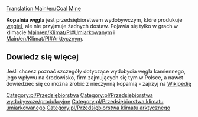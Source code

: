 [[Translation:Main/en/Coal Mine]]{{en/-}}
{{pl/Przedsiębiorstwa|image=Coalmine.png
|name=Kopalnia węgla
|climates=[[Main/en/Klimat/Pl#Umiarkowany]], [[Main/en/Klimat/Pl#Arktyczny]].
|accepts=Nic
|produces=[[Main/pl/Węgiel|Węgiel]]
}}

'''Kopalnia węgla''' jest przedsiębiorstwem wydobywczym, które produkuje [[Main/pl/Węgiel|węgiel]], ale nie przyjmuje żadnych dostaw. Pojawia się tylko w grach w klimacie [[Main/en/Klimat/Pl#Umiarkowany]]m i [[Main/en/Klimat/Pl#Arktyczny]]m.

== Dowiedz się więcej ==
Jeśli chcesz poznać szczegóły dotyczące wydobycia węgla kamiennego, jego wpływu na środowisko, firm zajmujących się tym w Polsce, a nawet dowiedzieć się co można zrobić z nieczynną kopalnią - zajrzyj na [https://pl.wikipedia.org/wiki/Kopalnia_w%C4%99gla_kamiennego Wikipedię]

{{pl/Navbox Industries}}

[[Category:pl/Przedsiębiorstwa]]
[[Category:pl/Przedsiębiorstwa wydobywcze/produkcyjne]]
[[Category:pl/Przedsiębiorstwa klimatu umiarkowanego]]
[[Category:pl/Przedsiębiorstwa klimatu arktycznego]]